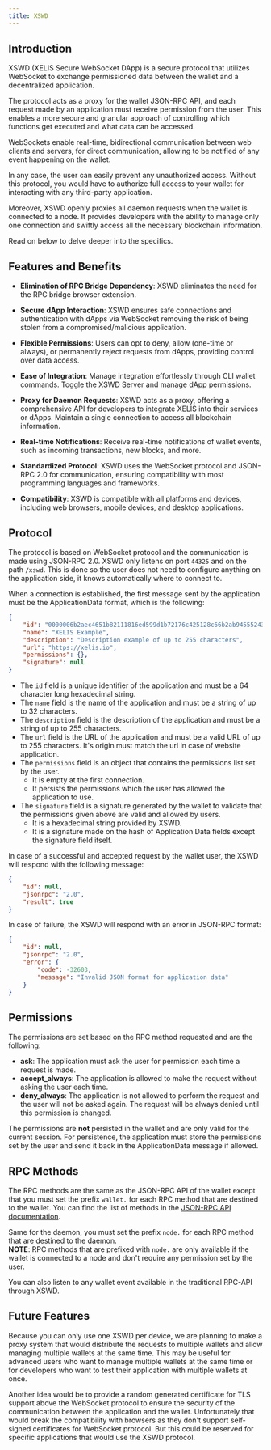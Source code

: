 ```yaml
---
title: XSWD
---
```


## Introduction

XSWD (XELIS Secure WebSocket DApp) is a secure protocol that utilizes WebSocket to exchange permissioned data between the wallet 
and a decentralized application. 

The protocol acts as a proxy for the wallet JSON-RPC API, and each request made by an application must receive permission from the user.
This enables a more secure and granular approach of controlling which functions get executed and what data can be accessed.

WebSockets enable real-time, bidirectional communication between web clients and servers, for direct communication, allowing to be notified of any event happening on the wallet.

In any case, the user can easily prevent any unauthorized access. Without this protocol, you would have to authorize full access 
to your wallet for interacting with any third-party application.

Moreover, XSWD openly proxies all daemon requests when the wallet is connected to a node.
It provides developers with the ability to manage only one connection and swiftly access all the necessary 
blockchain information.

Read on below to delve deeper into the specifics.

## Features and Benefits

- **Elimination of RPC Bridge Dependency**: XSWD eliminates the need for the RPC bridge browser extension.

- **Secure dApp Interaction**: XSWD ensures safe connections and authentication with dApps via WebSocket removing the risk of being stolen from a compromised/malicious application.

- **Flexible Permissions**: Users can opt to deny, allow (one-time or always), or permanently reject requests from dApps, providing control over data access.

- **Ease of Integration**: Manage integration effortlessly through CLI wallet commands. Toggle the XSWD Server and manage dApp permissions.

- **Proxy for Daemon Requests**: XSWD acts as a proxy, offering a comprehensive API for developers to integrate XELIS into their services or dApps. Maintain a single connection to access all blockchain information.

- **Real-time Notifications**: Receive real-time notifications of wallet events, such as incoming transactions, new blocks, and more.

- **Standardized Protocol**: XSWD uses the WebSocket protocol and JSON-RPC 2.0 for communication, ensuring compatibility with most programming languages and frameworks.

- **Compatibility**: XSWD is compatible with all platforms and devices, including web browsers, mobile devices, and desktop applications.

## Protocol

The protocol is based on WebSocket protocol and the communication is made using JSON-RPC 2.0.
XSWD only listens on port `44325` and on the path `/xswd`.
This is done so the user does not need to configure anything on the application side, it knows automatically where to connect to.

When a connection is established, the first message sent by the application must be the ApplicationData format, which is the following:
```json
{
    "id": "0000006b2aec4651b82111816ed599d1b72176c425128c66b2ab945552437dc9",
    "name": "XELIS Example",
    "description": "Description example of up to 255 characters",
    "url": "https://xelis.io",
    "permissions": {},
    "signature": null
}
```

- The `id` field is a unique identifier of the application and must be a 64 character long hexadecimal string.<br/>
- The `name` field is the name of the application and must be a string of up to 32 characters.
- The `description` field is the description of the application and must be a string of up to 255 characters.
- The `url` field is the URL of the application and must be a valid URL of up to 255 characters. It's origin must match the url in case of website application.
- The `permissions` field is an object that contains the permissions list set by the user.
    - It is empty at the first connection.
    - It persists the permissions which the user has allowed the application to use.
- The `signature` field is a signature generated by the wallet to validate that the permissions given above are valid and allowed by users.
    - It is a hexadecimal string provided by XSWD.
    - It is a signature made on the hash of Application Data fields except the signature field itself.

In case of a successful and accepted request by the wallet user, the XSWD will respond with the following message:
```json
{
    "id": null,
    "jsonrpc": "2.0",
    "result": true
}
```

In case of failure, the XSWD will respond with an error in JSON-RPC format:
```json
{
    "id": null,
    "jsonrpc": "2.0",
    "error": {
        "code": -32603,
        "message": "Invalid JSON format for application data"
    }
}
```

## Permissions

The permissions are set based on the RPC method requested and are the following:
- **ask**: The application must ask the user for permission each time a request is made.
- **accept_always**: The application is allowed to make the request without asking the user each time.
- **deny_always**: The application is not allowed to perform the request and the user will not be asked again. The request will be always denied until this permission is changed.

The permissions are **not** persisted in the wallet and are only valid for the current session.
For persistence, the application must store the permissions set by the user and send it back in the ApplicationData message if allowed.

## RPC Methods

The RPC methods are the same as the JSON-RPC API of the wallet except that you must set the prefix `wallet.` for each RPC method that are destined to the wallet.
You can find the list of methods in the [JSON-RPC API documentation](/developers-api/wallet).

Same for the daemon, you must set the prefix `node.` for each RPC method that are destined to the daemon.<br/>
**NOTE**: RPC methods that are prefixed with `node.` are only available if the wallet is connected to a node and don't require any permission set by the user.

You can also listen to any wallet event available in the traditional RPC-API through XSWD.

## Future Features

Because you can only use one XSWD per device, we are planning to make a proxy system that would distribute the requests to multiple wallets and allow managing multiple wallets at the same time.
This may be useful for advanced users who want to manage multiple wallets at the same time or for developers who want to test their application with multiple wallets at once.

Another idea would be to provide a random generated certificate for TLS support above the WebSocket protocol to ensure the security of the communication between the application and the wallet.
Unfortunately that would break the compatibility with browsers as they don't support self-signed certificates for WebSocket protocol. But this could be reserved for specific applications that would use the XSWD protocol.